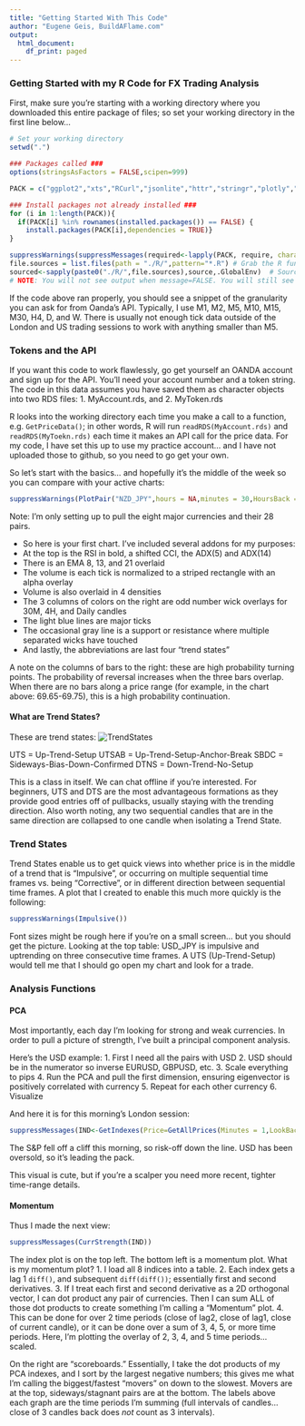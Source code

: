 ```yaml
---
title: "Getting Started With This Code"
author: "Eugene Geis, BuildAFlame.com"
output:
  html_document:
    df_print: paged
---
```


### Getting Started with my R Code for FX Trading Analysis

First, make sure you're starting with a working directory where you downloaded this entire package of files; so set your working directory in the first line below...

```r
# Set your working directory
setwd(".")

### Packages called ###
options(stringsAsFactors = FALSE,scipen=999)

PACK = c("ggplot2","xts","RCurl","jsonlite","httr","stringr","plotly","TTR","quantmod","psych")

### Install packages not already installed ###
for (i in 1:length(PACK)){
  if(PACK[i] %in% rownames(installed.packages()) == FALSE) {
    install.packages(PACK[i],dependencies = TRUE)}
}

suppressWarnings(suppressMessages(required<-lapply(PACK, require, character.only = TRUE)))
file.sources = list.files(path = "./R/",pattern="*.R") # Grab the R functions!
sourced<-sapply(paste0("./R/",file.sources),source,.GlobalEnv)  # Source them!
# NOTE: You will not see output when message=FALSE. You will still see warnings, etc.
```
If the code above ran properly, you should see a snippet of the granularity you can ask for from Oanda's API. Typically, I use M1, M2, M5, M10, M15, M30, H4, D, and W. There is usually not enough tick data outside of the London and US trading sessions to work with anything smaller than M5.

### Tokens and the API

If you want this code to work flawlessly, go get yourself an OANDA account and sign up for the API. You'll need your account number and a token string. The code in this data assumes you have saved them as character objects into two RDS files: 
1. MyAccount.rds, and 
2. MyToken.rds 

R looks into the working directory each time you make a call to a function, e.g. `GetPriceData()`; in other words, R will run `readRDS(MyAccount.rds)` and  `readRDS(MyToekn.rds)` each time it makes an API call for the price data. For my code, I have set this up to use my practice account... and I have not uploaded those to github, so you need to go get your own.


So let's start with the basics... and hopefully it's the middle of the week so you can compare with your active charts:
```r
suppressWarnings(PlotPair("NZD_JPY",hours = NA,minutes = 30,HoursBack = 24*7 ,vols=4))
```
Note: I'm only setting up to pull the eight major currencies and their 28 pairs.

*  So here is your first chart. I've included several addons for my purposes:
  + At the top is the RSI in bold, a shifted CCI, the ADX(5) and ADX(14)
  + There is an EMA 8, 13, and 21 overlaid
  + The volume is each tick is normalized to a striped rectangle with an alpha overlay
  + Volume is also overlaid in 4 densities
  + The 3 columns of colors on the right are odd number wick overlays for 30M, 4H, and Daily candles
  + The light blue lines are major ticks
  + The occasional gray line is a support or resistance where multiple separated wicks have touched
  + And lastly, the abbreviations are last four "trend states" 

A note on the columns of bars to the right: these are high probability turning points. The probability of reversal increases when the three bars overlap. When there are no bars along a price range (for example, in the chart above: 69.65-69.75), this is a high probability continuation. 
  
#### What are Trend States?

These are trend states:
![TrendStates](TrendClock.png)

UTS = Up-Trend-Setup
UTSAB = Up-Trend-Setup-Anchor-Break
SBDC = Sideways-Bias-Down-Confirmed
DTNS = Down-Trend-No-Setup

This is a class in itself. We can chat offline if you're interested. For beginners, UTS and DTS are the most advantageous formations as they provide good entries off of pullbacks, usually staying with the trending direction. Also worth noting, any two sequential candles that are in the same direction are collapsed to one candle when isolating a Trend State.

### Trend States

Trend States enable us to get quick views into whether price is in the middle of a trend that is "Impulsive", or occurring on multiple sequential time frames vs. being "Corrective", or in different direction between sequential time frames. A plot that I created to enable this much more quickly is the following:

```r
suppressWarnings(Impulsive())
```

Font sizes might be rough here if you're on a small screen... but you should get the picture. Looking at the top table: USD_JPY is impulsive and uptrending on three consecutive time frames. A UTS (Up-Trend-Setup) would tell me that I should go open my chart and look for a trade. 

### Analysis Functions

#### PCA

Most importantly, each day I'm looking for strong and weak currencies. In order to pull a picture of strength, I've built a principal component analysis. 

Here's the USD example:
1. First I need all the pairs with USD 
2. USD should be in the numerator so inverse EURUSD, GBPUSD, etc.
3. Scale everything to pips
4. Run the PCA and pull the first dimension, ensuring eigenvector is positively correlated with currency
5. Repeat for each other currency
6. Visualize

And here it is for this morning's London session:
```r
suppressMessages(IND<-GetIndexes(Price=GetAllPrices(Minutes = 1,LookBackHours = 7),pca.plot = TRUE))
```
The S&P fell off a cliff this morning, so risk-off down the line. USD has been oversold, so it's leading the pack.

This visual is cute, but if you're a scalper you need more recent, tighter time-range details. 

#### Momentum

Thus I made the next view:
```r
suppressMessages(CurrStrength(IND))
```

The index plot is on the top left. The bottom left is a momentum plot. What is my momentum plot?
1. I load all 8 indices into a table.
2. Each index gets a lag 1 `diff()`, and subsequent `diff(diff())`; essentially first and second derivatives.
3. If I treat each first and second derivative as a 2D orthogonal vector, I can dot product any pair of currencies. Then I can sum ALL of those dot products to create something I'm calling a "Momentum" plot.
4. This can be done for over 2 time periods (close of lag2, close of lag1, close of current candle), or it can be done over a sum of 3, 4, 5, or more time periods. Here, I'm plotting the overlay of 2, 3, 4, and 5 time periods... scaled.

On the right are "scoreboards." Essentially, I take the dot products of my PCA indexes, and I sort by the largest negative numbers; this gives me what I'm calling the biggest/fastest "movers" on down to the slowest. Movers are at the top, sideways/stagnant pairs are at the bottom. The labels above each graph are the time periods I'm summing (full intervals of candles... close of 3 candles back does *not* count as 3 intervals).










